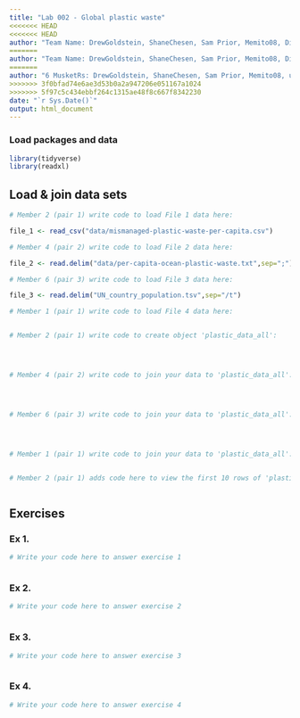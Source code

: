 ```yaml
---
title: "Lab 002 - Global plastic waste"
<<<<<<< HEAD
<<<<<<< HEAD
author: "Team Name: DrewGoldstein, ShaneChesen, Sam Prior, Memito08, Dimitris Bardanis and DimitrisAgouridis"
=======
author: "Team Name: DrewGoldstein, ShaneChesen, Sam Prior, Memito08, Dimitris Bardanis and Dimitris Agouridis"
=======
author: "6 MusketRs: DrewGoldstein, ShaneChesen, Sam Prior, Memito08, user5 and DimitrisAgouridis"
>>>>>>> 3f0bfad74e6ae3d53b0a2a947206e051167a1024
>>>>>>> 5f97c5c434ebbf264c1315ae48f8c667f8342230
date: "`r Sys.Date()`"
output: html_document
---
```


### Load packages and data

```r
library(tidyverse)
library(readxl)
```


## Load & join data sets

```r
# Member 2 (pair 1) write code to load File 1 data here:

file_1 <- read_csv("data/mismanaged-plastic-waste-per-capita.csv")

# Member 4 (pair 2) write code to load File 2 data here:

file_2 <- read.delim("data/per-capita-ocean-plastic-waste.txt",sep=";")

# Member 6 (pair 3) write code to load File 3 data here:

file_3 <- read.delim("UN_country_population.tsv",sep="/t")

# Member 1 (pair 1) write code to load File 4 data here:



```



```r
# Member 2 (pair 1) write code to create object 'plastic_data_all':




# Member 4 (pair 2) write code to join your data to 'plastic_data_all':




# Member 6 (pair 3) write code to join your data to 'plastic_data_all':




# Member 1 (pair 1) write code to join your data to 'plastic_data_all':



```


```r
# Member 2 (pair 1) adds code here to view the first 10 rows of 'plastic_data_all'



```



## Exercises

### Ex 1.

```r
# Write your code here to answer exercise 1



```



### Ex 2.

```r
# Write your code here to answer exercise 2



```


### Ex 3.

```r
# Write your code here to answer exercise 3



```


### Ex 4.

```r
# Write your code here to answer exercise 4



```
